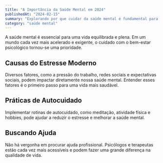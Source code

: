 ```yaml
---
title: "A Importância da Saúde Mental em 2024"
publishedAt: "2024-02-15"
summary: "Explorando por que cuidar da saúde mental é fundamental para o bem-estar e a qualidade de vida no mundo moderno."
category: "saúde mental"
---
```


A saúde mental é essencial para uma vida equilibrada e plena. Em um mundo cada vez mais acelerado e exigente, o cuidado com o bem-estar psicológico tornou-se uma prioridade.

## Causas do Estresse Moderno

Diversos fatores, como a pressão do trabalho, redes sociais e expectativas sociais, podem impactar diretamente nossa saúde mental. Entender esses fatores é o primeiro passo para uma vida mais saudável.

## Práticas de Autocuidado

Implementar rotinas de autocuidado, como meditação, atividade física e hobbies, pode ajudar a reduzir o estresse e melhorar a saúde mental.

## Buscando Ajuda

Não há vergonha em procurar ajuda profissional. Psicólogos e terapeutas estão cada vez mais acessíveis e podem fazer uma grande diferença na qualidade de vida.
